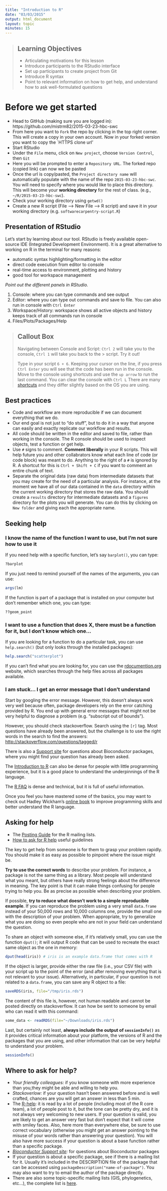 ```yaml
---
title: "Introduction to R"
date: "03/03/2015"
output: html_document
layout: topic
minutes: 15
---
```


> ## Learning Objectives {.objectives}
>
> * Articulating motivations for this lesson
> * Introduce participants to the RStudio interface
> * Set up participants to create project from Git
> * Introduce R syntax
> * Point to relevant information on how to get help, and understand how to ask well-formulated questions

# Before we get started

* Head to GitHub (making sure you are logged in): https://github.com/mistrm82/2015-03-23-hbc-swc
* From here you want to `Fork` the repo by clicking in the top right corner. This will create a copy in your own account. Now in your forked version you want to copy the `HTTPS clone url'  
* Start RStudio 
* Under the `File` menu, click on `New project`, choose `Version Control`, then
  `Git`
* Here you will be prompted to enter a `Repository URL`. The forked repo (copied link) can now we be pasted
* Once the url is copy/pasted, the `Project directory name` will automatically populate with the name of the repo `2015-03-23-hbc-swc`. You will need to specify where you would like to place this directory. This will become your **working directory** for the rest of class. (e.g., `~/R/2015-03-23-hbc-swc`). 
* Check your working directory using `getwd()`
* Create a new R script (File --> New File --> R script) and save it in your working
  directory (e.g. `softwarecarpentry-script.R`)

## Presentation of RStudio

Let's start by learning about our tool. RStudio is freely available open-source IDE (Integrated Development Environment). It is a great alternative to working on R in the terminal for many reasons:

* automatic syntax highlighting/formatting in the editor
* direct code execution from editor to console
* real-time access to environment, plotting and history
* good tool for workspace management

_Point out the different panels in RStudio._

1. Console: where you can type commands and see output
2. Editor: where you can type out commands and save to file. You can also run in console with `Ctrl Enter`
3. Workspace/History: workspace shows all active objects and history keeps track of all commands run in console
4. Files/Plots/Packages/Help

> ## Callout Box {.callout}
> Navigating between Console and Script: `Ctrl 2` will take you to the console, `Ctrl 1` will take you back to the > script. Try it out! 
>
> Type in your script `6 + 6`. Keeping your cursor on the line, if you press `Ctrl Enter` you will see that the  code has been run in the console. Move to the console using shortcuts and use the `up arrow` to run the last command. You can clear the console with `Ctrl L` There are many [shortcuts](https://support.rstudio.com/hc/en-us/articles/200711853-Keyboard-Shortcuts) and they differ slightly based on the OS you are using.  

## Best practices

* Code and workflow are more reproducible if we can document everything that we do.
* Our end goal is not just to "do stuff", but to do it in a way that anyone can easily and exactly replicate our workflow and results. 
* All code should be written in the editor and saved to file, rather than working in the console. The R console should be used to inspect objects, test a function or get help. 
* Use `#` signs to comment. **Comment liberally** in your R scripts. This will help future you and other collabrators know what each line of code (or code block) was meant to do. Anything to the right of a `#` is ignored by R. A shortcut for this is `Ctrl + Shift + C` if you want to comment an entire chunk of text.
* Separate the original data (raw data) from intermediate datasets that you may create for the need of a particular analysis. For instance, at the moment we have all of our data contained in the `data` directory within the current working directory that stores the raw data. You should create a `results` directory for intermediate datasets and a `figures` directory for the plots you will generate. You can do this by clicking on `New folder` and giving each the appropriate name.

## Seeking help

### I know the name of the function I want to use, but I'm not sure how to use it

If you need help with a specific function, let's say `barplot()`, you can type:

```r
?barplot
```

If you just need to remind yourself of the names of the arguments, you can use:

```r
args(lm)
```

If the function is part of a package that is installed on your computer but
don't remember which one, you can type:

```r
??geom_point
```

### I want to use a function that does X, there must be a function for it, but I don't know which one...

If you are looking for a function to do a particular task, you can use
`help.search()` (but only looks through the installed packages):

```r
help.search("scatterplot")
```

If you can't find what you are looking for, you can use the
[rdocumention.org](http://www.rdocumentation.org) website, which searches through
the help files across all packages available.

### I am stuck... I get an error message that I don't understand

Start by googling the error message. However, this doesn't always work very well
because often, package developers rely on the error catching provided by R. You
end up with general error messages that might not be very helpful to diagnose a
problem (e.g. "subscript out of bounds").

However, you should check stackoverflow. Search using the `[r]` tag. Most
questions have already been answered, but the challenge is to use the right
words in the search to find the answers:
[http://stackoverflow.com/questions/tagged/r](http://stackoverflow.com/questions/tagged/r)

There is also a [Support site](https://support.bioconductor.org/) for questions about Bioconductor packages, where you might find your question has already been asked.

The [Introduction to R](http://cran.r-project.org/doc/manuals/R-intro.pdf) can
also be dense for people with little programming experience, but it is a good
place to understand the underpinnings of the R language.

The [R FAQ](http://cran.r-project.org/doc/FAQ/R-FAQ.html) is dense and technical, but it is full of useful information.

Once you feel you have mastered some of the basics, you may want to check out Hadley Wickham's [online book](http://adv-r.had.co.nz/) to improve programming skills and better understand the R language.

## Asking for help

* The [Posting Guide](http://www.r-project.org/posting-guide.html) for the R
  mailing lists.
* [How to ask for R help](http://blog.revolutionanalytics.com/2014/01/how-to-ask-for-r-help.html)
  useful guidelines

The key to get help from someone is for them to grasp your problem rapidly. You
should make it as easy as possible to pinpoint where the issue might be.

**Try to use the correct words** to describe your problem. For instance, a package is not the same thing as a library. Most people will understand what you meant, but others have really strong feelings about the difference in meaning. The key point is that it can make things confusing for people trying to help you. Be as precise as possible when describing your problem.

If possible, **try to reduce what doesn't work to a simple reproducible example**. If you can reproduce the problem using a very small `data.frame`
instead of your 50,000 rows and 10,000 columns one, provide the small one with
the description of your problem. When appropriate, try to generalize what you
are doing so even people who are not in your field can understand the question.

To share an object with someone else, if it's relatively small, you can use the
function `dput()`; it will output R code that can be used to recreate the exact same object as the one in memory:

```r
dput(head(iris)) # iris is an example data.frame that comes with R
```

If the object is larger, provide either the raw file (i.e., your CSV file) with
your script up to the point of the error (and after removing everything that is
not relevant to your issue). Alternatively, in particular, if your question is
not related to a `data.frame`, you can save any R object to a file:

```r
saveRDS(iris, file="/tmp/iris.rds")
```

The content of this file is, however, not human readable and cannot be posted
directly on stackoverflow. It can how be sent to someone by email who can read
it with this command:

```r
some_data <- readRDS(file="~/Downloads/iris.rds")
```

Last, but certainly not least, **always include the output of `sessionInfo()`**
as it provides critical information about your platform, the versions of R and
the packages that you are using, and other information that can be very helpful
to understand your problem.

```r
sessionInfo()
```

## Where to ask for help?

* *Your friendly colleagues:* if you know someone with more experience than you,they might be able and willing to help you.
* *Stackoverlow:* if your question hasn't been answered before and is well
  crafted, chances are you will get an answer in less than 5 min.
* The [R-help](https://stat.ethz.ch/mailman/listinfo/r-help): it is read by a
  lot of people (including most of the R core team), a lot of people post to it,
  but the tone can be pretty dry, and it is not always very welcoming to new
  users. If your question is valid, you are likely to get an answer very fast
  but don't expect that it will come with smiley faces. Also, here more than
  everywhere else, be sure to use correct vocabulary (otherwise you might get an
  answer pointing to the misuse of your words rather than answering your
  question). You will also have more success if your question is about a base
  function rather than a specific package.
* *[Bioconductor Support site](https://support.bioconductor.org/):* for questions about Bioconductor packages
* If your question is about a specific package, see if there is a mailing list
  for it. Usually it's included in the DESCRIPTION file of the package that can
  be accessed using `packageDescription("name-of-package")`. You may also want
  to try to email the author of the package directly.
* There are also some topic-specific mailing lists (GIS, phylogenetics, etc...),
  the complete list is [here](http://www.r-project.org/mail.html).

